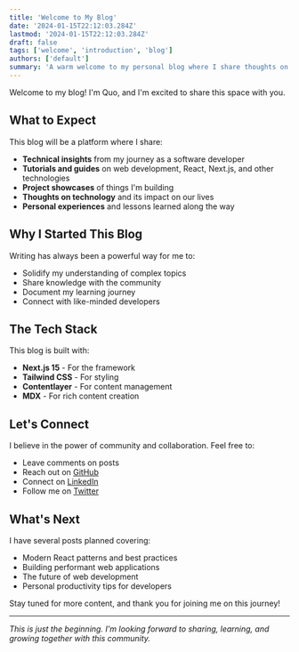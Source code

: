 ```yaml
---
title: 'Welcome to My Blog'
date: '2024-01-15T22:12:03.284Z'
lastmod: '2024-01-15T22:12:03.284Z'
draft: false
tags: ['welcome', 'introduction', 'blog']
authors: ['default']
summary: 'A warm welcome to my personal blog where I share thoughts on technology, development, and life.'
---
```


Welcome to my blog! I'm Quo, and I'm excited to share this space with you.

## What to Expect

This blog will be a platform where I share:

- **Technical insights** from my journey as a software developer
- **Tutorials and guides** on web development, React, Next.js, and other technologies
- **Project showcases** of things I'm building
- **Thoughts on technology** and its impact on our lives
- **Personal experiences** and lessons learned along the way

## Why I Started This Blog

Writing has always been a powerful way for me to:
- Solidify my understanding of complex topics
- Share knowledge with the community
- Document my learning journey
- Connect with like-minded developers

## The Tech Stack

This blog is built with:
- **Next.js 15** - For the framework
- **Tailwind CSS** - For styling
- **Contentlayer** - For content management
- **MDX** - For rich content creation

## Let's Connect

I believe in the power of community and collaboration. Feel free to:
- Leave comments on posts
- Reach out on [GitHub](https://github.com/quo)
- Connect on [LinkedIn](https://www.linkedin.com/in/quo)
- Follow me on [Twitter](https://twitter.com/quo)

## What's Next

I have several posts planned covering:
- Modern React patterns and best practices
- Building performant web applications
- The future of web development
- Personal productivity tips for developers

Stay tuned for more content, and thank you for joining me on this journey!

---

*This is just the beginning. I'm looking forward to sharing, learning, and growing together with this community.*
